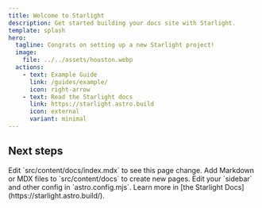 ```yaml
---
title: Welcome to Starlight
description: Get started building your docs site with Starlight.
template: splash
hero:
  tagline: Congrats on setting up a new Starlight project!
  image:
    file: ../../assets/houston.webp
  actions:
    - text: Example Guide
      link: /guides/example/
      icon: right-arrow
    - text: Read the Starlight docs
      link: https://starlight.astro.build
      icon: external
      variant: minimal
---
```



## Next steps

<CardGrid stagger>
  <Card title='Update content' icon='pencil'>
    Edit `src/content/docs/index.mdx` to see this page change.
  </Card>
  <Card title='Add new content' icon='add-document'>
    Add Markdown or MDX files to `src/content/docs` to create new pages.
  </Card>
  <Card title='Configure your site' icon='setting'>
    Edit your `sidebar` and other config in `astro.config.mjs`.
  </Card>
  <Card title='Read the docs' icon='open-book'>
    Learn more in [the Starlight Docs](https://starlight.astro.build/).
  </Card>
</CardGrid>
